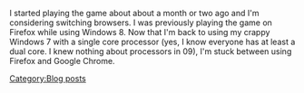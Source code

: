 I started playing the game about about a month or two ago and I'm considering switching browsers. I was previously playing the game on Firefox while using Windows 8. Now that I'm back to using my crappy Windows 7 with a single core processor (yes, I know everyone has at least a dual core. I knew nothing about processors in 09), I'm stuck between using Firefox and Google Chrome.
[[Category:Blog posts]]